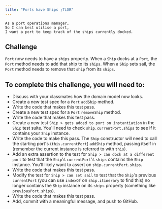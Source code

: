 ```yaml
---
title: "Ports have Ships ;TLDR"
---
```


```
As a port operations manager,
So I can best utilise a port,
I want a port to keep track of the ships currently docked.
```

## Challenge

`Port` now needs to have a `ships` property. When a `Ship` docks at a `Port`, the `Port` method needs to add that ship to its `ships`. When a `Ship` sets sail, the `Port` method needs to remove that `ship` from its `ships`.

## To complete this challenge, you will need to:

- Discuss with your classmates how the domain model now looks.
- Create a new test spec for a `Port` `addShip` method.
- Write the code that makes this test pass.
- Create a new test spec for a `Port` `removeShip` method.
- Write the code that makes this test pass.
- Create a new test `Ship > gets added to port on instantiation` in the `Ship` test suite. You'll need to check `ship.currentPort.ships` to see if it contains your `Ship` instance.
- Write the code to make this pass. The `Ship` constructor will need to call the starting port's (`this.currentPort`) `addShip` method, passing itself in (remember the current instance is referred to with `this`).
- Add an extra assertion to the test for `Ship > can dock at a different port` to test that the `Ship`'s `currentPort`'s `ships` contains the `Ship` instance. You'll likely want to assert on `ship.currentPort.ships`.
- Write the code that makes this test pass.
- Modify the test for `Ship > can set sail` to test that the `Ship`'s previous `currentPort` (you can use `indexOf` on `ship.itinerary` to find this) no longer contains the `Ship` instance on its `ships` property (something like `previousPort.ships`).
- Write the code that makes this test pass.
- Add, commit with a meaningful message, and push to GitHub.